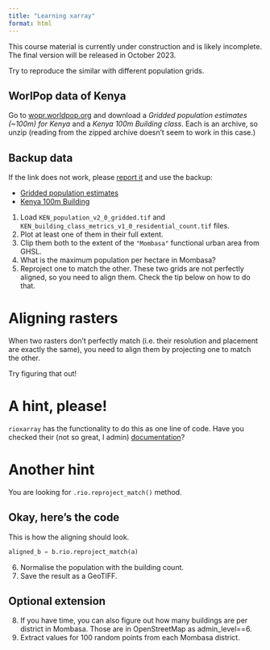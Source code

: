 ```yaml
---
title: "Learning xarray"
format: html
---
```


::: {.callout-caution}
This course material is currently under construction and is likely incomplete. The final
version will be released in October 2023.
:::

Try to reproduce the similar with different population grids.

## WorlPop data of Kenya

Go to [wopr.worldpop.org](https://wopr.worldpop.org/) and download a _Gridded population estimates (~100m) for Kenya_ and a _Kenya 100m Building class_. Each is an archive, so unzip (reading from the zipped archive doesn't seem to work in this case.)

::: {.callout-note collapse="true"}
# Backup data

If the link does not work, please [report it](https://github.com/martinfleis/sds/issues/new) and use the backup:

- [Gridded population estimates](https://martinfleischmann.net/sds/chapter_08/data/KEN_population_v2_0_gridded.zip)
- [Kenya 100m Building](https://martinfleischmann.net/sds/chapter_08/data/KEN_building_class_metrics_v1_0_rasters.7z)
:::

1. Load `KEN_population_v2_0_gridded.tif` and `KEN_building_class_metrics_v1_0_residential_count.tif` files.
2. Plot at least one of them in their full extent.
3. Clip them both to the extent of the `"Mombasa"` functional urban area from GHSL.
4. What is the maximum population per hectare in Mombasa?
4. Reproject one to match the other. These two grids are not perfectly aligned, so you need to align them. Check the tip below on how to do that.

::: {.callout-tip collapse="true"}
# Aligning rasters

When two rasters don't perfectly match (i.e. their resolution and placement are exactly
the same), you need to align them by projecting one to match the other.

Try figuring that out!

::: {.callout-tip collapse="true"}
# A hint, please!

`rioxarray` has the functionality to do this as one line of code. Have you checked their (not so great, I admin) [documentation](https://corteva.github.io/rioxarray/stable/index.html)?

:::  {.callout-tip collapse="true"}
# Another hint

You are looking for `.rio.reproject_match()` method.

::: {.callout-tip collapse="true"}
# Okay, here's the code

This is how the aligning should look.

```py
aligned_b = b.rio.reproject_match(a)
```

:::
:::
:::
:::
6. Normalise the population with the building count.
7. Save the result as a GeoTIFF.

::: {.callout}

# Optional extension

8. If you have time, you can also figure out how many buildings are per district in Mombasa. Those are in OpenStreetMap as admin_level==6.
9. Extract values for 100 random points from each Mombasa district.
:::

